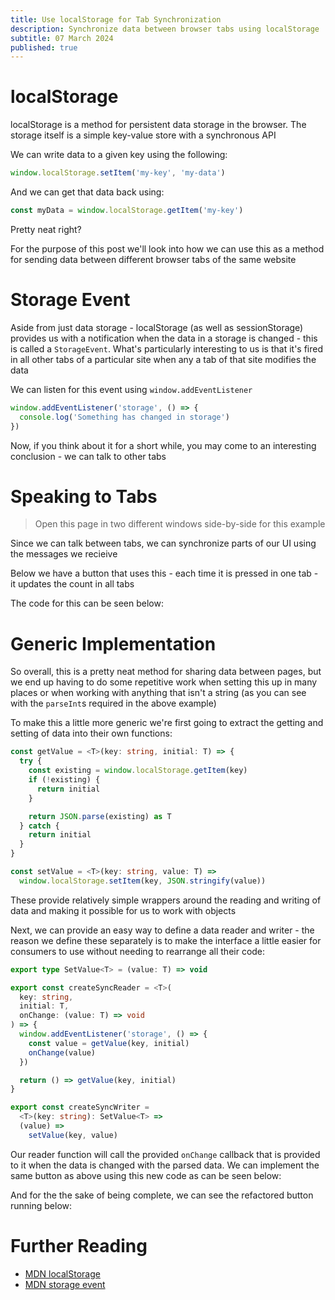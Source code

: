```yaml
---
title: Use localStorage for Tab Synchronization
description: Synchronize data between browser tabs using localStorage
subtitle: 07 March 2024
published: true
---
```



# localStorage

localStorage is a method for persistent data storage in the browser. The storage itself is a simple key-value store with a synchronous API

We can write data to a given key using the following:

```ts
window.localStorage.setItem('my-key', 'my-data')
```

And we can get that data back using:

```ts
const myData = window.localStorage.getItem('my-key')
```

Pretty neat right?

For the purpose of this post we'll look into how we can use this as a method for sending data between different browser tabs of the same website

# Storage Event

Aside from just data storage - localStorage (as well as sessionStorage) provides us with a notification when the data in a storage is changed - this is called a `StorageEvent`. What's particularly interesting to us is that it's fired in all other tabs of a particular site when any a tab of that site modifies the data

We can listen for this event using `window.addEventListener`

```ts
window.addEventListener('storage', () => {
  console.log('Something has changed in storage')
})
```

Now, if you think about it for a short while, you may come to an interesting conclusion - we can talk to other tabs

# Speaking to Tabs

> Open this page in two different windows side-by-side for this example

Since we can talk between tabs, we can synchronize parts of our UI using the messages we recieive

Below we have a button that uses this - each time it is pressed in one tab - it updates the count in all tabs

<SynchronizedButton />

The code for this can be seen below:

<Snippet
  base="./src/snippets/localstorage-sync"
  path="SynchronizedButton.astro"
/>

# Generic Implementation

So overall, this is a pretty neat method for sharing data between pages, but we end up having to do some repetitive work when setting this up in many places or when working with anything that isn't a string (as you can see with the `parseInt`s required in the above example)

To make this a little more generic we're first going to extract the getting and setting of data into their own functions:

```ts
const getValue = <T>(key: string, initial: T) => {
  try {
    const existing = window.localStorage.getItem(key)
    if (!existing) {
      return initial
    }

    return JSON.parse(existing) as T
  } catch {
    return initial
  }
}

const setValue = <T>(key: string, value: T) =>
  window.localStorage.setItem(key, JSON.stringify(value))
```

These provide relatively simple wrappers around the reading and writing of data and making it possible for us to work with objects

Next, we can provide an easy way to define a data reader and writer - the reason we define these separately is to make the interface a little easier for consumers to use without needing to rearrange all their code:

```ts
export type SetValue<T> = (value: T) => void

export const createSyncReader = <T>(
  key: string,
  initial: T,
  onChange: (value: T) => void
) => {
  window.addEventListener('storage', () => {
    const value = getValue(key, initial)
    onChange(value)
  })

  return () => getValue(key, initial)
}

export const createSyncWriter =
  <T>(key: string): SetValue<T> =>
  (value) =>
    setValue(key, value)
```

Our reader function will call the provided `onChange` callback that is provided to it when the data is changed with the parsed data. We can implement the same button as above using this new code as can be seen below:

<Snippet
  base="./src/snippets/localstorage-sync"
  path="SynchronizedButtonRefactor.astro"
/>

And for the the sake of being complete, we can see the refactored button running below:

<SynchronizedButtonRefactor />

# Further Reading

- [MDN localStorage](https://developer.mozilla.org/en-US/docs/Web/API/Window/localStorage)
- [MDN storage event](https://developer.mozilla.org/en-US/docs/Web/API/Window/storage_event)
